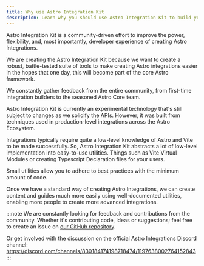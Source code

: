 ```yaml
---
title: Why use Astro Integration Kit
description: Learn why you should use Astro Integration Kit to build your next Astro Integration.
---
```


Astro Integration Kit is a community-driven effort to improve the power, flexibility, and, most importantly, developer experience of creating Astro Integrations.

We are creating the Astro Integration Kit because we want to create a robust, battle-tested suite of tools to make creating Astro integrations easier in the hopes that one day, this will become part of the core Astro framework.

We constantly gather feedback from the entire community, from first-time integration builders to the seasoned Astro Core team.

Astro Integration Kit is currently an experimental technology that's still subject to changes as we solidify the APIs. However, it was built from techniques used in production-level integrations across the Astro Ecosystem.

Integrations typically require quite a low-level knowledge of Astro and Vite to be made successfully. So, Astro Integration Kit abstracts a lot of low-level implementation into easy-to-use utilities. Things such as Vite Virtual Modules or creating Typescript Declaration files for your users.

Small utilities allow you to adhere to best practices with the minimum amount of code.

Once we have a standard way of creating Astro Integrations, we can create content and guides much more easily using well-documented utilities, enabling more people to create more advanced integrations.

:::note
We are constantly looking for feedback and contributions from the community. Whether it's contributing code, ideas or suggestions; feel free to create an issue on [our GitHub repository](https://github.com/florian-lefebvre/astro-integration-kit).

Or get involved with the discussion on the official Astro Integrations Discord channel:  https://discord.com/channels/830184174198718474/1197638002764152843
:::